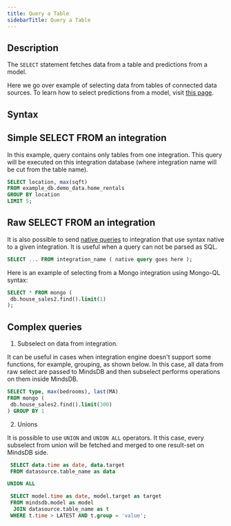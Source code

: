 ```yaml
---
title: Query a Table
sidebarTitle: Query a Table
---
```


## Description

The `SELECT` statement fetches data from a table and predictions from a model.

Here we go over example of selecting data from tables of connected data sources. To learn how to select predictions from a model, visit [this page](/sql/api/select-predictions).

## Syntax

## Simple SELECT FROM an integration

In this example, query contains only tables from one integration. This query will be executed on this integration database (where integration name will be cut from the table name).

```sql
SELECT location, max(sqft)
FROM example_db.demo_data.home_rentals 
GROUP BY location
LIMIT 5;
```

## Raw SELECT FROM an integration

It is also possible to send [native queries](/sql/native-queries) to integration that use syntax native to a given integration. It is useful when a query can not be parsed as SQL.

```sql
SELECT ... FROM integration_name ( native query goes here );
```

Here is an example of selecting from a Mongo integration using Mongo-QL syntax:

```sql
SELECT * FROM mongo (
 db.house_sales2.find().limit(1) 
);
```

## Complex queries

1. Subselect on data from integration.

It can be useful in cases when integration engine doesn't support some functions, for example, grouping, as shown below. In this case, all data from raw select are passed to MindsDB and then subselect performs operations on them inside MindsDB.

```sql
SELECT type, max(bedrooms), last(MA)
FROM mongo (
 db.house_sales2.find().limit(300) 
) GROUP BY 1
```

2. Unions

It is possible to use `UNION` and `UNION ALL` operators. It this case, every subselect from union will be fetched and merged to one result-set on MindsDB side.

```sql
 SELECT data.time as date, data.target
 FROM datasource.table_name as data

UNION ALL

 SELECT model.time as date, model.target as target
 FROM mindsdb.model as model 
  JOIN datasource.table_name as t
 WHERE t.time > LATEST AND t.group = 'value';
```
